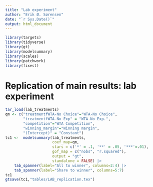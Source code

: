 ```yaml
---
title: "Lab experiment"
author: "Erik Ø. Sørensen"
date: "`r Sys.Date()`"
output: html_document
---
```


```r
library(targets)
library(tidyverse)
library(gt)
library(modelsummary)
library(scales)
library(patchwork)
library(fixest)
```


# Replication of main results: lab experiment
```r
tar_load(lab_treatments)
qm <- c("treatmentfWTA-No Choice"="WTA-No Choice",
        "treatmentfWTA-No Exp" = "WTA-No Exp.",
        "competition"="WTA Competition",
        "winning_margin"="Winning margin",
        "(Intercept)" = "Constant")
tc1 <-  modelsummary(lab_treatments, 
                     coef_map=qm,
                     stars = c('*' = .1, '**' = .05, '***'=.01),
                     gof_map = c("nobs", "r.squared"),
                     output = "gt",
                     standalone = FALSE) |>
    tab_spanner(label="All to winner", columns=2:4) |>
    tab_spanner(label="Share to winner", columns=5:7)
tc1
gtsave(tc1,"tables/LAB_replication.tex")
```

